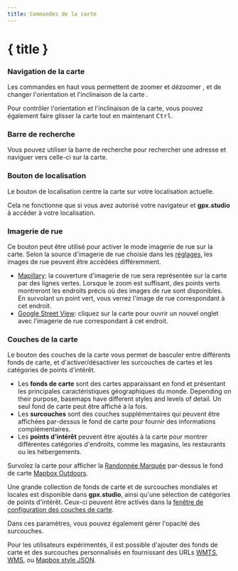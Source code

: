 ```yaml
---
title: Commandes de la carte
---
```


<script>
</script>

# { title }

### <Diff size="16" class="inline-block" style="margin-bottom: 2px" /> Navigation de la carte

Les commandes en haut vous permettent de zoomer <Plus size="16" class="inline-block" style="margin-bottom: 2px" /> et dézoomer <Minus size="16" class="inline-block" style="margin-bottom: 2px" />, et de changer l'orientation et l'inclinaison de la carte <Compass size="16" class="inline-block" style="margin-bottom: 2px" />.

<DocsNote>

Pour contrôler l'orientation et l'inclinaison de la carte, vous pouvez également faire glisser la carte tout en maintenant <kbd>Ctrl</kbd>.

</DocsNote>

### <Search size="16" class="inline-block" style="margin-bottom: 2px" /> Barre de recherche

Vous pouvez utiliser la barre de recherche pour rechercher une adresse et naviguer vers celle-ci sur la carte.

### <LocateFixed size="16" class="inline-block" style="margin-bottom: 2px" /> Bouton de localisation

Le bouton de localisation centre la carte sur votre localisation actuelle.

<DocsNote>

Cela ne fonctionne que si vous avez autorisé votre navigateur et <b>gpx.studio</b> à accéder à votre localisation.

</DocsNote>

### <PersonStanding size="16" class="inline-block" style="margin-bottom: 2px" /> Imagerie de rue

Ce bouton peut être utilisé pour activer le mode imagerie de rue sur la carte.
Selon la source d'imagerie de rue choisie dans les [réglages](./menu/settings), les images de rue peuvent être accédées différemment.

- <a href="https://www.mapillary.com/" target="_blank">Mapillary</a>: la couverture d'imagerie de rue sera représentée sur la carte par des lignes vertes. Lorsque le zoom est suffisant, des points verts montreront les endroits précis où des images de rue sont disponibles. En survolant un point vert, vous verrez l'image de rue correspondant à cet endroit.
- <a href="https://www.google.com/streetview/" target="_blank">Google Street View</a>: cliquez sur la carte pour ouvrir un nouvel onglet avec l’imagerie de rue correspondant à cet endroit.

### <Layers3 size="16" class="inline-block" style="margin-bottom: 2px" /> Couches de la carte

Le bouton des couches de la carte vous permet de basculer entre différents fonds de carte, et d'activer/désactiver les surcouches de cartes et les catégories de points d'intérêt.

- Les **fonds de carte** sont des cartes apparaissant en fond et présentant les principales caractéristiques géographiques du monde.
  Depending on their purpose, basemaps have different styles and levels of detail.
  Un seul fond de carte peut être affiché à la fois.
- Les **surcouches** sont des couches supplémentaires qui peuvent être affichées par-dessus le fond de carte pour fournir des informations complémentaires.
- Les **points d'intérêt** peuvent être ajoutés à la carte pour montrer différentes catégories d'endroits, comme les magasins, les restaurants ou les hébergements.

<div class="flex flex-col items-center">
    <DocsLayers />
    <span class="text-sm text-center mt-2">
        Survolez la carte pour afficher la <a href="https://hiking.waymarkedtrails.org" target="_blank">Randonnée Marquée</a> par-dessus le fond de carte <a href="https://www.mapbox.com/maps/outdoors" target="_blank">Mapbox Outdoors</a>.
    </span>
</div>

Une grande collection de fonds de carte et de surcouches mondiales et locales est disponible dans **gpx.studio**, ainsi qu'une sélection de catégories de points d'intérêt.
Ceux-ci peuvent être activés dans la [fenêtre de configuration des couches de carte](./menu/settings).

Dans ces paramètres, vous pouvez également gérer l'opacité des surcouches.

Pour les utilisateurs expérimentés, il est possible d'ajouter des fonds de carte et des surcouches personnalisés en fournissant des URLs <a href="https://en.wikipedia.org/wiki/Web_Map_Tile_Service" target="_blank">WMTS</a>, <a href="https://en.wikipedia.org/wiki/Web_Map_Service" target="_blank">WMS</a>, ou <a href="https://docs.mapbox.com/help/glossary/style/" target="_blank">Mapbox style JSON</a>.
